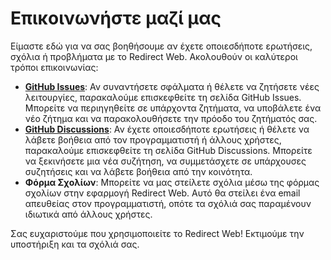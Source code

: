 # Επικοινωνήστε μαζί μας

Είμαστε εδώ για να σας βοηθήσουμε αν έχετε οποιεσδήποτε ερωτήσεις, σχόλια ή προβλήματα με το Redirect Web. Ακολουθούν οι καλύτεροι τρόποι επικοινωνίας:

- **[GitHub Issues](https://github.com/mshibanami/RedirectWeb/issues)**: Αν συναντήσετε σφάλματα ή θέλετε να ζητήσετε νέες λειτουργίες, παρακαλούμε επισκεφθείτε τη σελίδα GitHub Issues. Μπορείτε να περιηγηθείτε σε υπάρχοντα ζητήματα, να υποβάλετε ένα νέο ζήτημα και να παρακολουθήσετε την πρόοδο του ζητήματός σας.
- **[GitHub Discussions](https://github.com/mshibanami/RedirectWeb/discussions)**: Αν έχετε οποιεσδήποτε ερωτήσεις ή θέλετε να λάβετε βοήθεια από τον προγραμματιστή ή άλλους χρήστες, παρακαλούμε επισκεφθείτε τη σελίδα GitHub Discussions. Μπορείτε να ξεκινήσετε μια νέα συζήτηση, να συμμετάσχετε σε υπάρχουσες συζητήσεις και να λάβετε βοήθεια από την κοινότητα.
- **Φόρμα Σχολίων**: Μπορείτε να μας στείλετε σχόλια μέσω της φόρμας σχολίων στην εφαρμογή Redirect Web. Αυτό θα στείλει ένα email απευθείας στον προγραμματιστή, οπότε τα σχόλιά σας παραμένουν ιδιωτικά από άλλους χρήστες.

Σας ευχαριστούμε που χρησιμοποιείτε το Redirect Web! Εκτιμούμε την υποστήριξη και τα σχόλιά σας.